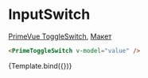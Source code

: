 

<Meta title="Prime/InputSwitch" />

# InputSwitch

[PrimeVue ToggleSwitch](https://primevue.org/toggleswitch), [Макет](<https://www.figma.com/design/4TYeki0MDLhfPGJstbIicf/UI-kit-PrimeFace-(DS)?node-id=484-5419&node-type=section&t=2PSg63p2UfJ4cUzB-0>)

```html dark
<PrimeToggleSwitch v-model="value" />
```

<Story name="Primary">{Template.bind({})}</Story>
